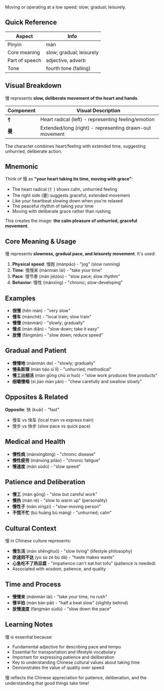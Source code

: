 Moving or operating at a low speed; slow; gradual; leisurely.

## Quick Reference

| Aspect         | Info                     |
| -------------- | ------------------------ |
| Pinyin         | màn                      |
| Core meaning   | slow; gradual; leisurely |
| Part of speech | adjective, adverb        |
| Tone           | fourth tone (falling)    |

## Visual Breakdown

慢 represents **slow, deliberate movement of the heart and hands**.

| Component | Visual Description                                      |
| --------- | ------------------------------------------------------- |
| **忄**    | Heart radical (left) - representing feeling/emotion     |
| **曼**    | Extended/long (right) - representing drawn-out movement |

The character combines heart/feeling with extended time, suggesting unhurried, deliberate action.

## Mnemonic

Think of 慢 as **"your heart taking its time, moving with grace"**:

- The heart radical (忄) shows calm, unhurried feeling
- The right side (曼) suggests graceful, extended movement
- Like your heartbeat slowing down when you're relaxed
- The peaceful rhythm of taking your time
- Moving with deliberate grace rather than rushing

This creates the image: **the calm pleasure of unhurried, graceful movement**.

## Core Meaning & Usage

慢 represents **slowness, gradual pace, and leisurely movement**. It's used:

1. **Physical speed**: 慢跑 (mànpǎo) - "jog" (slow running)
2. **Time**: 慢慢来 (mànmàn lái) - "take your time"
3. **Pace**: 慢节奏 (màn jiézòu) - "slow pace; slow rhythm"
4. **Behavior**: 慢性 (mànxìng) - "chronic; slow-developing"

## Examples

- **很慢** (hěn màn) - "very slow"
- **慢车** (mànchē) - "local train; slow train"
- **慢慢** (mànmàn) - "slowly; gradually"
- **慢点** (màn diǎn) - "slow down; take it easy"
- **放慢** (fàngmàn) - "slow down; reduce speed"

## Gradual and Patient

- **慢慢地** (mànmàn de) - "slowly; gradually"
- **慢条斯理** (màn tiáo sī lǐ) - "unhurried; methodical"
- **慢工出细活** (màn gōng chū xì huó) - "slow work produces fine products"
- **细嚼慢咽** (xì jiáo màn yàn) - "chew carefully and swallow slowly"

## Opposites & Related

**Opposite**: 快 (kuài) - "fast"

- 慢车 vs 快车 (local train vs express train)
- 慢步 vs 快步 (slow pace vs quick pace)

## Medical and Health

- **慢性病** (mànxìngbìng) - "chronic disease"
- **慢性疲劳** (mànxìng píláo) - "chronic fatigue"
- **慢速度** (màn sùdù) - "slow speed"

## Patience and Deliberation

- **慢工** (màn gōng) - "slow but careful work"
- **慢热** (màn rè) - "slow to warm up" (personality)
- **慢性子** (màn xìngzi) - "slow-moving person"
- **不慌不忙** (bù huāng bù máng) - "unhurried; calm"

## Cultural Context

慢 in Chinese culture represents:

- **慢生活** (màn shēnghuó) - "slow living" (lifestyle philosophy)
- **欲速则不达** (yù sù zé bù dá) - "haste makes waste"
- **心急吃不了热豆腐** - "impatience can't eat hot tofu" (patience is needed)
- Associated with wisdom, patience, and quality

## Time and Process

- **慢慢来** (mànmàn lái) - "take your time; no rush"
- **慢半拍** (màn bàn pāi) - "half a beat slow" (slightly behind)
- **放慢速度** (fàngmàn sùdù) - "slow down the pace"

## Learning Notes

慢 is essential because:

- Fundamental adjective for describing pace and tempo
- Essential for transportation and lifestyle vocabulary
- Important for expressing patience and deliberation
- Key to understanding Chinese cultural values about taking time
- Demonstrates the value of quality over speed

慢 reflects the Chinese appreciation for patience, deliberation, and the understanding that good
things take time!
